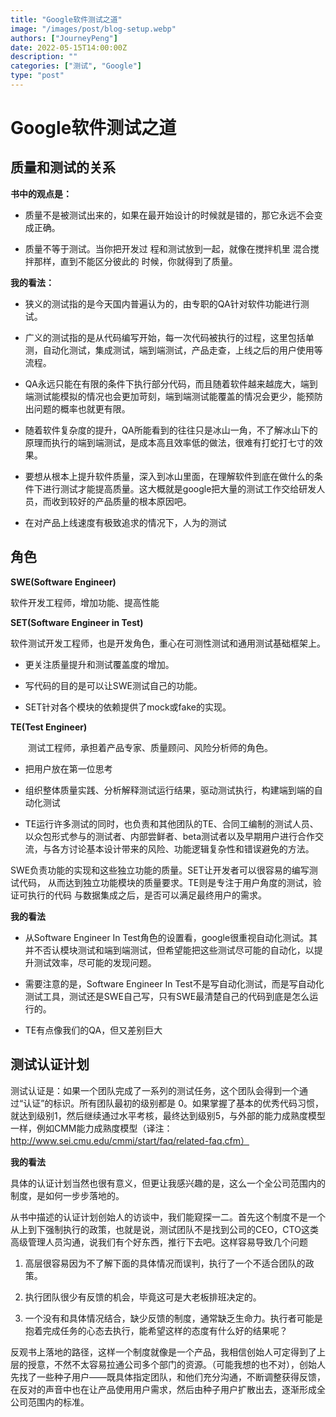 ```yaml
---
title: "Google软件测试之道"
image: "/images/post/blog-setup.webp"
authors: ["JourneyPeng"]
date: 2022-05-15T14:00:00Z
description: ""
categories: ["测试", "Google"]
type: "post"
---
```


# Google软件测试之道
## 质量和测试的关系

  
**书中的观点是：**

* 质量不是被测试出来的，如果在最开始设计的时候就是错的，那它永远不会变成正确。

* 质量不等于测试。当你把开发过 程和测试放到一起，就像在搅拌机里 混合搅拌那样，直到不能区分彼此的 时候，你就得到了质量。

  

**我的看法：**

* 狭义的测试指的是今天国内普遍认为的，由专职的QA针对软件功能进行测试。

* 广义的测试指的是从代码编写开始，每一次代码被执行的过程，这里包括单测，自动化测试，集成测试，端到端测试，产品走查，上线之后的用户使用等流程。

* QA永远只能在有限的条件下执行部分代码，而且随着软件越来越庞大，端到端测试能模拟的情况也会更加苛刻，端到端测试能覆盖的情况会更少，能预防出问题的概率也就更有限。

* 随着软件复杂度的提升，QA所能看到的往往只是冰山一角，不了解冰山下的原理而执行的端到端测试，是成本高且效率低的做法，很难有打蛇打七寸的效果。

* 要想从根本上提升软件质量，深入到冰山里面，在理解软件到底在做什么的条件下进行测试才能提高质量。这大概就是google把大量的测试工作交给研发人员，而收到较好的产品质量的根本原因吧。

* 在对产品上线速度有极致追求的情况下，人为的测试

  

## 角色

**SWE(Software Engineer)**

软件开发工程师，增加功能、提高性能

  

**SET(Software Engineer in Test)**

软件测试开发工程师，也是开发角色，重心在可测性测试和通用测试基础框架上。

* 更关注质量提升和测试覆盖度的增加。

* 写代码的目的是可以让SWE测试自己的功能。

* SET针对各个模块的依赖提供了mock或fake的实现。

  

**TE(Test Engineer)**

　　测试工程师，承担着产品专家、质量顾问、风险分析师的角色。

* 把用户放在第一位思考

* 组织整体质量实践、分析解释测试运行结果，驱动测试执行，构建端到端的自动化测试

* TE运行许多测试的同时，也负责和其他团队的TE、合同工编制的测试人员、以众包形式参与的测试者、内部尝鲜者、beta测试者以及早期用户进行合作交流，与各方讨论基本设计带来的风险、功能逻辑复杂性和错误避免的方法。

  

SWE负责功能的实现和这些独立功能的质量。SET让开发者可以很容易的编写测试代码， 从而达到独立功能模块的质量要求。TE则是专注于用户角度的测试，验证可执行的代码 与数据集成之后，是否可以满足最终用户的需求。

  

**我的看法**

* 从Software Engineer In Test角色的设置看，google很重视自动化测试。其并不否认模块测试和端到端测试，但希望能把这些测试尽可能的自动化，以提升测试效率，尽可能的发现问题。

* 需要注意的是，Software Engineer In Test不是写自动化测试，而是写自动化测试工具，测试还是SWE自己写，只有SWE最清楚自己的代码到底是怎么运行的。

* TE有点像我们的QA，但又差别巨大

  

## 测试认证计划

测试认证是：如果一个团队完成了一系列的测试任务，这个团队会得到一个通过“认证”的标识。所有团队最初的级别都是 0。如果掌握了基本的优秀代码习惯，就达到级别1，然后继续通过水平考核，最终达到级别5，与外部的能力成熟度模型一样，例如CMM能力成熟度模型（译注：http://www.sei.cmu.edu/cmmi/start/faq/related-faq.cfm）

  

**我的看法**

具体的认证计划当然也很有意义，但更让我感兴趣的是，这么一个全公司范围内的制度，是如何一步步落地的。

  

从书中描述的认证计划创始人的访谈中，我们能窥探一二。首先这个制度不是一个从上到下强制执行的政策，也就是说，测试团队不是找到公司的CEO，CTO这类高级管理人员沟通，说我们有个好东西，推行下去吧。这样容易导致几个问题

1. 高层很容易因为不了解下面的具体情况而误判，执行了一个不适合团队的政策。

2. 执行团队很少有反馈的机会，毕竟这可是大老板排班决定的。

3. 一个没有和具体情况结合，缺少反馈的制度，通常缺乏生命力。执行者可能是抱着完成任务的心态去执行，能希望这样的态度有什么好的结果呢？

  
反观书上落地的路径，这样一个制度就像是一个产品，我相信创始人可定得到了上层的授意，不然不太容易拉通公司多个部门的资源。（可能我想的也不对），创始人先找了一些种子用户——既具体指定团队，和他们充分沟通，不断调整获得反馈，在反对的声音中也在让产品使用用户需求，然后由种子用户扩散出去，逐渐形成全公司范围内的标准。
